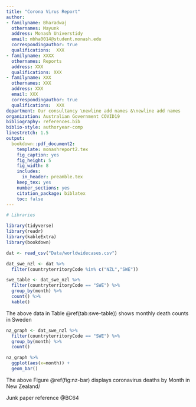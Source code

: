 ```yaml
---
title: "Corona Virus Report"
author:
- familyname: Bharadwaj
  othernames: Mayunk
  address: Monash Universtidy
  email: mbha0014@student.monash.edu
  correspondingauthor: true
  qualifications:  XXX
- familyname: XXXX
  othernames: Reports
  address: XXX
  qualifications: XXX
- familyname: XXX
  othernames: XXX
  address: XXX
  email: XXX
  correspondingauthor: true
  qualifications:  XXX
department: Our consultancy \newline add names &\newline add names
organization: Australian Government COVID19
bibliography: references.bib
biblio-style: authoryear-comp
linestretch: 1.5
output:
  bookdown::pdf_document2:
    template: monashreport2.tex
    fig_caption: yes
    fig_height: 5
    fig_width: 8
    includes:
      in_header: preamble.tex
    keep_tex: yes
    number_sections: yes
    citation_package: biblatex
    toc: false
---
```


```r
# Libraries

library(tidyverse)
library(readr)
library(kableExtra)
library(bookdown)

```



\section*{Country XX1 and YY1"}

```r
dat <- read_csv("Data/worldwidecases.csv")

dat_swe_nzl <- dat %>%
  filter(countryterritoryCode %in% c("NZL","SWE"))
```


```r
swe_table <- dat_swe_nzl %>%
  filter(countryterritoryCode == "SWE") %>%
  group_by(month) %>%
  count() %>%
  kable()
```

The above data in Table \@ref(tab:swe-table)) shows monthly death counts in Sweden

```r
nz_graph <- dat_swe_nzl %>%
  filter(countryterritoryCode == "SWE") %>%
  group_by(month) %>%
  count()

nz_graph %>%
  ggplot(aes(x=month)) +
  geom_bar()
```

The above Figure \@ref(fig:nz-bar) displays coronavirus deaths by Month in New Zealand/

Junk paper reference @BC64

\section*{Country XX2 and YY2}

\section*{Country XX3 and YY3}




